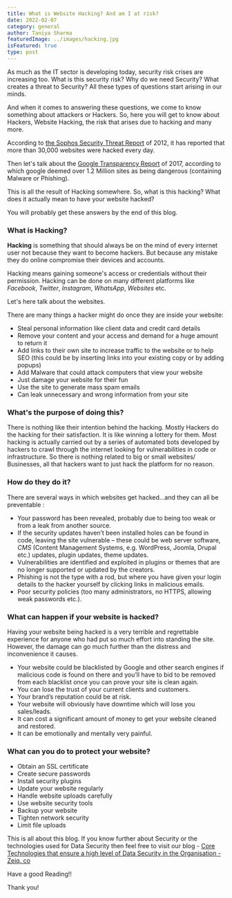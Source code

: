 ```yaml
---
title: What is Website Hacking? And am I at risk?
date: 2022-02-07
category: general
author: Taniya Sharma
featuredImage: ../images/hacking.jpg
isFeatured: true
type: post
---
```


As much as the IT sector is developing today, security risk crises are increasing too. What is this security risk? Why do we need Security? What creates a threat to Security? All these types of questions start arising in our minds.

And when it comes to answering these questions, we come to know something about attackers or Hackers. So, here you will get to know about Hackers, Website Hacking, the risk that arises due to hacking and many more.

According to [the Sophos Security Threat Report](https://www.sophos.com/medialibrary/pdfs/other/sophossecuritythreatreport2012.pdf) of 2012, it has reported that more than 30,000 websites were hacked every day.

Then let's talk about the [Google Transparency Report](https://transparencyreport.google.com/safe-browsing/) of 2017, according to which google deemed over 1.2 Million sites as being dangerous (containing Malware or Phishing).

This is all the result of Hacking somewhere. So, what is this hacking? What does it actually mean to have your website hacked?

You will probably get these answers by the end of this blog.

### What is Hacking?

**Hacking** is something that should always be on the mind of every internet user not because they want to become hackers. But because any mistake they do online compromise their devices and accounts.

Hacking means gaining someone's access or credentials without their permission. Hacking can be done on many different platforms like *Facebook*, *Twitter*, *Instagram*, *WhatsApp*, *Websites* etc.

Let's here talk about the websites.

There are many things a hacker might do once they are inside your website:

-   Steal personal information like client data and credit card details
-   Remove your content and your access and demand for a huge amount to return it
-   Add links to their own site to increase traffic to the website or to help SEO (this could be by inserting links into your existing copy or by adding popups)
-   Add Malware that could attack computers that view your website
-   Just damage your website for their fun
-   Use the site to generate mass spam emails
-   Can leak unnecessary and wrong information from your site

### What's the purpose of doing this?

There is nothing like their intention behind the hacking. Mostly Hackers do the hacking for their satisfaction. It is like winning a lottery for them. Most hacking is actually carried out by a series of automated bots developed by hackers to crawl through the internet looking for vulnerabilities in code or infrastructure. So there is nothing related to big or small websites/ Businesses, all that hackers want to just hack the platform for no reason.

### How do they do it?

There are several ways in which websites get hacked…and they can all be preventable :

-   Your password has been revealed, probably due to being too weak or from a leak from another source.
-   If the security updates haven’t been installed holes can be found in code, leaving the site vulnerable – these could be web server software, *CMS* (Content Management Systems, e.g. WordPress, Joomla, Drupal etc.) updates, plugin updates, theme updates.
-   Vulnerabilities are identified and exploited in plugins or themes that are no longer supported or updated by the creators.
-   Phishing is not the type with a rod, but where you have given your login details to the hacker yourself by clicking links in malicious emails.
-   Poor security policies (too many administrators, no HTTPS, allowing weak passwords etc.).

### What can happen if your website is hacked?

Having your website being hacked is a very terrible and regrettable experience for anyone who had put so much effort into standing the site. However, the damage can go much further than the distress and inconvenience it causes.

-   Your website could be blacklisted by Google and other search engines if malicious code is found on there and you’ll have to bid to be removed from each blacklist once you can prove your site is clean again.
-   You can lose the trust of your current clients and customers.
-   Your brand’s reputation could be at risk.
-   Your website will obviously have downtime which will lose you sales/leads.
-   It can cost a significant amount of money to get your website cleaned and restored.
-   It can be emotionally and mentally very painful.

### What can you do to protect your website?

-   Obtain an SSL certificate
-   Create secure passwords
-   Install security plugins
-   Update your website regularly
-   Handle website uploads carefully
-   Use website security tools
-   Backup your website
-   Tighten network security
-   Limit file uploads

 This is all about this blog. If you know further about Security or the technologies used for Data Security then feel free to visit our blog - [Core Technologies that ensure a high level of Data Security in the Organisation - Zeiq. co](https://www.zeiq.co/posts/core-technologies-that-ensure-a-high-level-of-data-security-in-the-organisation/)

 Have a good Reading!!

Thank you!

